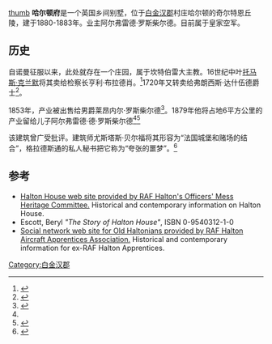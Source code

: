 [[image:Haltonhouse-northface.jpg|thumb]]
{{coord|51|46|52.92|N|0|43|35.06|W|display=title}}
'''哈尔顿府'''是一个英国乡间别墅，位于[[白金汉郡|白金汉郡]]村庄哈尔顿的奇尔特恩丘陵，建于1880-1883年。业主阿尔弗雷德·罗斯柴尔德。目前属于皇家空军。

== 历史 ==
自诺曼征服以来，此处就存在一个庄园，属于坎特伯雷大主教。16世纪中叶[[托马斯·克兰默|托马斯·克兰默]]将其卖给检察长亨利·布拉德肖。<ref>{{cite web|url=http://www.bradshaw-ulster.co.uk/Origins.htm|title=Bradshaw|accessdate=4 July 2015|archive-date=2018-08-22|archive-url=https://web.archive.org/web/20180822185147/http://bradshaw-ulster.co.uk/Origins.htm|dead-url=no}}</ref>1720年又转卖给弗朗西斯·达什伍德爵士<ref name=reader>{{cite web|url=https://countryhousereader.wordpress.com/2011/09/20/halton-house-aylesbury-buckinghamshire/|title=Halton House, Aylesbury, Buckinghamshire|publisher=Country House Reader|accessdate=4 July 2015|archive-date=2020-05-16|archive-url=https://web.archive.org/web/20200516133142/https://countryhousereader.wordpress.com/2011/09/20/halton-house-aylesbury-buckinghamshire/|dead-url=no}}</ref>。

1853年，产业被出售给男爵莱昂内尔·罗斯柴尔德<ref name=parks>{{cite web|url=http://www.parksandgardens.org/places-and-people/site/1593|title=Halton House|publisher=Parks and Gardens|accessdate=4 July 2015|archive-date=2017-10-06|archive-url=https://web.archive.org/web/20171006111811/http://www.parksandgardens.org/places-and-people/site/1593|dead-url=no}}</ref>。1879年他将占地6平方公里的产业留给儿子阿尔弗雷德·德·罗斯柴尔德<ref name=parks/><ref>{{cite web|url=http://www.haltonvillagenews.co.uk/rothschild-connection.html|title=Sir John Dashwood-King|publisher=Halton Village News|accessdate=4 July 2015|archive-url=https://web.archive.org/web/20160304100343/http://www.haltonvillagenews.co.uk/rothschild-connection.html|archive-date=2016-03-04|dead-url=yes}}</ref>

该建筑曾广受批评。建筑师尤斯塔斯·贝尔福将其形容为“法国城堡和赌场的结合”，格拉德斯通的私人秘书把它称为“夸张的噩梦”。<ref name="fisher-best">{{Cite book| url = http://books.google.co.uk/books?id=rwiiAgAAQBAJ&pg=PA55| title = On the Fringes of Diplomacy: Influences on British Foreign Policy, 1800–1945 | page = 55| first1 = John 
| last1 = Fisher| first2 = Antony| last2 = Best| publisher = Ashgate Publishing| year = 2013| isbn = 978-1409401193 | accessdate = 22 June 2014}}</ref>

== 参考 ==
{{reflist}}
* [https://web.archive.org/web/20190627130345/http://www.haltonhouse.org.uk/  Halton House web site provided by RAF Halton's Officers' Mess Heritage Committee.]  Historical and contemporary information on Halton House.
* Escott, Beryl ''"The Story of Halton House"'', ISBN 0-9540312-1-0
* [https://web.archive.org/web/20190130145857/https://oldhaltonian.ning.com/  Social network web site for Old Haltonians provided by RAF Halton Aircraft Apprentices Association.]  Historical and contemporary information for ex-RAF Halton Apprentices.

[[Category:白金汉郡|Category:白金汉郡]]